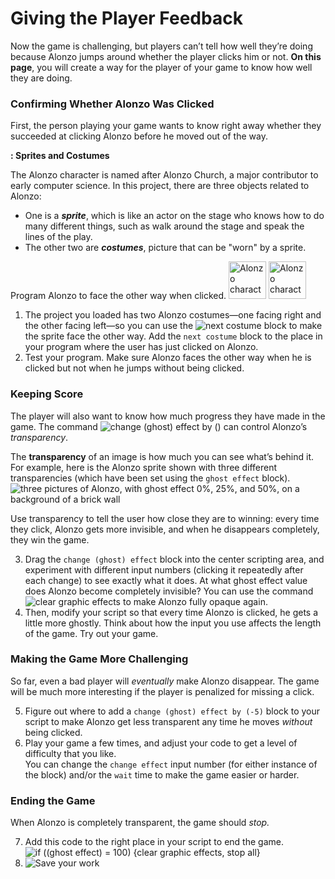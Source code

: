 # Giving the Player Feedback

<div class="learn">Now the game is challenging, but players can't tell how well they're doing because Alonzo jumps around whether the player clicks him or not. <strong>On this page</strong>, you will create a way for the player of your game to know how well they are doing.</div>

<h3>Confirming Whether Alonzo Was Clicked</h3>
<p>First, the person playing your game wants to know right away whether they succeeded at clicking Alonzo before he moved out of the way.</p>
<div class="vocabFullWidth"><strong>: Sprites and Costumes</strong>
<p>The Alonzo character is named after Alonzo Church, a major contributor to early computer science. In this project, there are three objects related to Alonzo:
<ul>
<li>One is a <em><strong>sprite</strong></em>, which is like an actor on the stage who knows how to do many different things, such as walk around the stage and speak the lines of the play.</li>
<li>The other two are <em><strong>costumes</strong></em>,  picture that can be &quot;worn&quot; by a sprite.</li>
</ul>
</p>
</div>
<div class="forYouToDo">
Program Alonzo to face the other way when clicked.
<img src="/img/1-introduction/alonzo.png" alt="Alonzo character" title="Alonzo character" height="60">
<img src="/img/1-introduction/alonzo-flipped-other-way.png" alt="Alonzo character flipped to face the other way" title="Alonzo character flipped to face the other way" height="60">
<!--<a class="index-term anchor" id="next costume</code>">&nbsp;</a>-->
<ol>
<li>The project you loaded has two Alonzo costumes&mdash;one facing right and the other facing left&mdash;so you can use the <img src="/img/blocks/next-costume.png" alt="next costume"> block to make the sprite face the other way.  Add the <code>next costume</code> block to the place in your program where the user has just clicked on Alonzo.</li>
<li>Test your program. Make sure Alonzo faces the other way when he is clicked but not when he jumps without being clicked.</li>
</ol>
</div>

<h3>Keeping Score</h3>
<!--<a class="index-term anchor" id="change effect</code>">&nbsp;</a>-->
<p>The player will also want to know how much progress they have made in the game. The command <img src="/img/1-introduction/ghosteffect.png" alt="change (ghost) effect by ()" title="change (ghost) effect by ()" /> can control Alonzo's <em>transparency</em>.</p>
<div class="vocabFullWidth">
<p>
The <strong>transparency</strong> of an image is how much you can see what's behind it. For example, here is the Alonzo sprite shown with three different transparencies (which have been set using the <code>ghost effect</code> block).<br />
<img class="indent" src="/img/1-introduction/transparency2.png" title="three pictures of Alonzo, with ghost effect 0%, 25%, and 50%, on a background of a brick wall" alt="three pictures of Alonzo, with ghost effect 0%, 25%, and 50%, on a background of a brick wall" />
</p>
</div>
<div class="forYouToDo">
<p>Use transparency to tell the user how close they are to winning: every time they click, Alonzo gets more invisible, and when he disappears completely, they win the game.</p>
<!--<a class="index-term anchor" id="clear graphics effects</code>">&nbsp;</a>-->
<ol start="3">
<li> Drag the <code>change (ghost) effect</code> block into the center scripting area, and experiment with different input numbers (clicking it repeatedly after each change) to see exactly what it does.  At what ghost effect value does Alonzo become completely invisible?  You can use the command <img src="/img/1-introduction/clear-graphic-effects.png" alt="clear graphic effects"> to make Alonzo fully opaque again.</li>    
<li>Then, modify your script so that every time Alonzo is clicked, he gets a little more ghostly.  Think about how the input you use affects the length of the game. Try out your game.</li>
</ol>
</div>

<h3>Making the Game More Challenging</h3>
<p>So far, even a bad player will <em>eventually</em> make Alonzo disappear. The game will be much more interesting if the player is penalized for missing a click.</p>
<div class="forYouToDo">
<ol start="5">
<li>Figure out where to add a <code>change (ghost) effect by (-5)</code> block to your script to make Alonzo get less transparent any time he moves <em>without</em> being clicked. </li>
<li>Play your game a few times, and adjust your code to get a level of difficulty that you like.</li>
<div class="endnote">You can change the <code>change effect</code> input number (for either instance of the block) and/or the <code>wait</code> time to make the game easier or harder.</div>
</ol>
</div>

<h3>Ending the Game</h3>
<div class="forYouToDo">
<p>When Alonzo is completely transparent, the game should <em>stop.</em></p>
<ol start="7">
<li>
Add this code to the right place in your script to end the game.<br />
<img class="indent" src="/img/1-introduction/if-done-stop.png"  alt="if ((ghost effect) = 100) {clear graphic effects, stop all}"  title="if ((ghost effect) = 100) {clear graphic effects, stop all}" />
</li>
<li><img class="inline" src="/img/icons/save-now.png" alt="Save your work" title="Save your work" /></li>
</ol>
</div>

